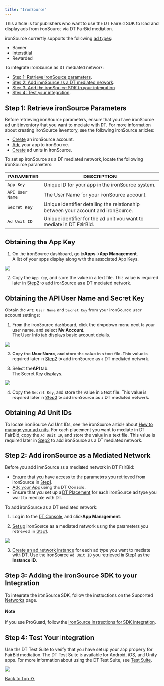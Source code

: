 ```yaml
---
title: "IronSource"
---
```


This article is for publishers who want to use the DT FairBid SDK to load and display ads from ironSource via DT FairBid mediation.

ironSource currently supports the following [ad types](https://developer.digitalturbine.com/hc/en-us/articles/360010915358-Ad-Types-and-Placement-ID):

* Banner
* Interstitial
* Rewarded

To integrate ironSource as DT mediated network:

* [Step 1: Retrieve ironSource parameters](#h_01J50P77B3CYYMEAZ36BQEC30R "Retrieve ironSource Parameters").
* [Step 2: Add ironSource as a DT mediated network](#h_01J50P77B39H7QKGYQMHM8TREW "Add ironSource as a mediated network in DT").
* [Step 3: Add the ironSource SDK to your integration](#h_01J50P77B3RENMP2JVMGK304PA "Add the ironSource SDK to your DT integration").
* [Step 4: Test your integration](#h_01JD5DY1XW3XZ76DC1ECH5P1PE "Test your ironSource integration").

## Step 1: Retrieve ironSource Parameters

Before retrieving ironSource parameters, ensure that you have ironSource ad unit inventory that you want to mediate with DT. For more information about creating ironSource inventory, see the following ironSource articles:

* [Create](https://developers.is.com/ironsource-mobile/general/create-an-account-ironsource-ads/ "Create an ironSource account") an ironSource account.
* [Add](https://developers.is.com/ironsource-mobile/general/how-to-add-an-app-to-your-account/ "Add your app to ironSource") your app to ironSource.
* [Create](https://developers.is.com/ironsource-mobile/general/how-to-add-an-app-to-your-account/#step-4 "Create ad units in ironSource") ad units in ironSource.

To set up ironSource as a DT mediated network, locate the following ironSource parameters:

| PARAMETER       | DESCRIPTION                                                                       |
| --------------- | --------------------------------------------------------------------------------- |
| `App Key`       | Unique ID for your app in the ironSource system.                                  |
| `API User Name` | The User Name for your ironSource account.                                        |
| `Secret Key`    | Unique identifier detailing the relationship between your account and ironSource. |
| `Ad Unit ID`    | Unique identifier for the ad unit you want to mediate in DT FairBid.              |

## Obtaining the App Key

1. On the ironSource dashboard, go to**Apps**→**App Management**.\
   A list of your apps display along with the associated App Keys.

<Frame caption="ironSource app list and app keys">
  <img src="https://developer.digitalturbine.com/hc/article_attachments/360010784257" />
</Frame>

2. Copy the `App Key`, and store the value in a text file. This value is required later in [Step2](#h_01J50P77B39H7QKGYQMHM8TREW "Step 2: Adding ironSource as a DT mediated network") to add ironSource as a DT mediated network.

## Obtaining the API User Name and Secret Key

Obtain the `API User Name` and `Secret Key` from your ironSource user account settings:

1. From the ironSource dashboard, click the dropdown menu next to your user name, and select **My Account**.\
   The User Info tab displays basic account details.

<Frame caption="ironSource basic user settings">
  <img src="https://developer.digitalturbine.com/hc/article_attachments/360010784337" />
</Frame>

2. Copy the **User Name**, and store the value in a text file. This value is required later in [Step2](#h_01J50P77B39H7QKGYQMHM8TREW "Step 2: Adding ironSource as a DT mediated network") to add ironSource as a DT mediated network.

3) Select the**API** tab.\
   The Secret Key displays.

<Frame caption="ironSource user settings API tab">
  <img src="https://developer.digitalturbine.com/hc/article_attachments/360010784357" />
</Frame>

4. Copy the `Secret Key`, and store the value in a text file. This value is required later in [Step2](#h_01J50P77B39H7QKGYQMHM8TREW "Step 2: Adding ironSource as a DT mediated network") to add ironSource as a DT mediated network.

## Obtaining Ad Unit IDs

To locate ironSource Ad Unit IDs, see the ironSource article about [How to manage your ad units](https://developers.is.com/ironsource-mobile/general/how-to-manage-your-ad-units/#step-1). For each placement you want to mediate in DT FairBid, copy the `Ad Unit ID`, and store the value in a text file. This value is required later in [Step2](#h_01J50P77B39H7QKGYQMHM8TREW "Step 2: Adding ironSource as a DT mediated network") to add ironSource as a DT mediated network.

## Step 2: Add ironSource as a Mediated Network

Before you add ironSource as a mediated network in DT FairBid:

* Ensure that you have access to the parameters you retrieved from ironSource in [Step1](#h_01J50P77B3CYYMEAZ36BQEC30R).
* [Add your App](https://developer.digitalturbine.com/hc/en-us/articles/14755391313308-Adding-an-App) using the DT Console.
* Ensure that you set up a [DT Placement](https://developer.digitalturbine.com/hc/en-us/articles/15005035293468-Setting-Up-Placements "Create a DT placement") for each ironSource ad type you want to mediate with DT.

To add ironSource as a DT mediated network:

1. Log in to the [DT Console](https://console.fyber.com/), and click**App Management**.

2) [Set up](https://developer.digitalturbine.com/hc/en-us/articles/15005016082972-Setting-Up-Mediated-Networks) ironSource as a mediated network using the parameters you retrieved in [Step1](#h_01J50P77B3CYYMEAZ36BQEC30R).

<Frame caption="ironSource network parameters for DT">
  <img src="https://developer.digitalturbine.com/hc/article_attachments/9411745974429" />
</Frame>

3. [Create an ad network instance](https://developer.digitalturbine.com/hc/en-us/articles/15111147606428-Setting-Up-Instances) for each ad type you want to mediate with DT. Use the ironSource `Ad Unit ID` you retrieved in [Step1](#h_01J50P77B3CYYMEAZ36BQEC30R) as the **Instance ID**.

## Step 3: Adding the ironSource SDK to your Integration

To integrate the ironSource SDK, follow the instructions on the [Supported Networks](https://developer.digitalturbine.com/hc/en-us/articles/360010077777-Supported-Networks) page.

#### Note

If you use ProGuard, follow the [ironSource instructions for SDK integration](https://developers.ironsrc.com/ironsource-mobile/android/android-sdk/# "ironSource SDK integration instructions").

## Step 4: Test Your Integration

Use the DT Test Suite to verify that you have set up your app properly for FairBid mediation. The DT Test Suite is available for Android, iOS, and Unity apps. For more information about using the DT Test Suite, see [Test Suite](https://developer.digitalturbine.com/hc/en-us/articles/16840582428316-Test-Suite "Using the DT Test Suite").

<Frame caption="DT Test Suite screen showing app is ready for mediation">
  <img src="https://developer.digitalturbine.com/hc/article_attachments/17017418831260" />
</Frame>

[Back to Top ⇧](#top)

